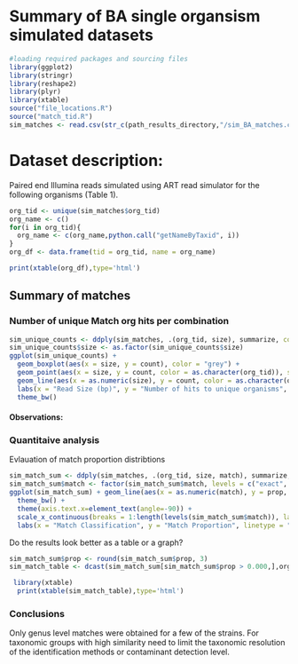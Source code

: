 Summary of BA single organsism simulated datasets
========================================================
```r
#loading required packages and sourcing files
library(ggplot2)
library(stringr)
library(reshape2)
library(plyr)
library(xtable)
source("file_locations.R")
source("match_tid.R")
sim_matches <- read.csv(str_c(path_results_directory,"/sim_BA_matches.csv", sep=""), stringsAsFactor = F)
```
# Dataset description:
Paired end Illumina reads simulated using ART read simulator for the following organisms (Table 1).
```r
org_tid <- unique(sim_matches$org_tid)
org_name <- c()
for(i in org_tid){
  org_name <- c(org_name,python.call("getNameByTaxid", i))
}
org_df <- data.frame(tid = org_tid, name = org_name)
```
```r
print(xtable(org_df),type='html')
```


## Summary of matches
### Number of unique Match org hits per combination
```r
sim_unique_counts <- ddply(sim_matches, .(org_tid, size), summarize, count = length(unique(match_tid)))
sim_unique_counts$size <- as.factor(sim_unique_counts$size)
ggplot(sim_unique_counts) + 
  geom_boxplot(aes(x = size, y = count), color = "grey") +
  geom_point(aes(x = size, y = count, color = as.character(org_tid)), size = 4) + 
  geom_line(aes(x = as.numeric(size), y = count, color = as.character(org_tid))) +
  labs(x = "Read Size (bp)", y = "Number of hits to unique organisms", color = "Organism")+
  theme_bw()
```
#### Observations:

### Quantitaive analysis
Evlauation of match proportion distribtions
```r
sim_match_sum <- ddply(sim_matches, .(org_tid, size, match), summarize, prop = sum(Final.Guess))
sim_match_sum$match <- factor(sim_match_sum$match, levels = c("exact", "species", "genus","family","order","class", "phylum","no match"))
ggplot(sim_match_sum) + geom_line(aes(x = as.numeric(match), y = prop, linetype = as.character(size))) +
  theme_bw() +
  theme(axis.text.x=element_text(angle=-90)) +
  scale_x_continuous(breaks = 1:length(levels(sim_match_sum$match)), labels = levels(sim_match_sum$match)) +
  labs(x = "Match Classification", y = "Match Proportion", linetype = "Read Size (bp)") + facet_wrap(~org_tid)
```

Do the results look better as a table or a graph?
```r
sim_match_sum$prop <- round(sim_match_sum$prop, 3)
sim_match_table <- dcast(sim_match_sum[sim_match_sum$prop > 0.000,],org_tid*size~match,value.var = "prop", fill = "")
```
```r
 library(xtable)
  print(xtable(sim_match_table),type='html')
```
### Conclusions
Only genus level matches were obtained for a few of the strains.  For taxonomic groups with high similarity need to limit the taxonomic resolution of the identification methods or contaminant detection level.